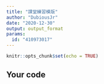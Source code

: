 ```yaml
---
title: "課堂練習模版"
author: "DubiousJr"
date: "2020-12-30"
output: output_format
params:
  id: "410973017"
---
```


```r
knitr::opts_chunk$set(echo = TRUE)
```

## Your code

```r

```

